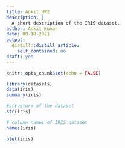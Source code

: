 ```yaml
---
title: Ankit_HW2
description: |
  A short description of the IRIS dataset.
author: Ankit Kumar
date: 08-18-2021
output:
  distill::distill_article:
    self_contained: no
draft: yes
---
```



```r
knitr::opts_chunk$set(echo = FALSE)
```

```r
library(datasets)
data(iris)
summary(iris)
```
```r
#structure of the dataset
str(iris)
```
```r
# column names of IRIS dataset
names(iris)
```
```r
plot(iris)
```


